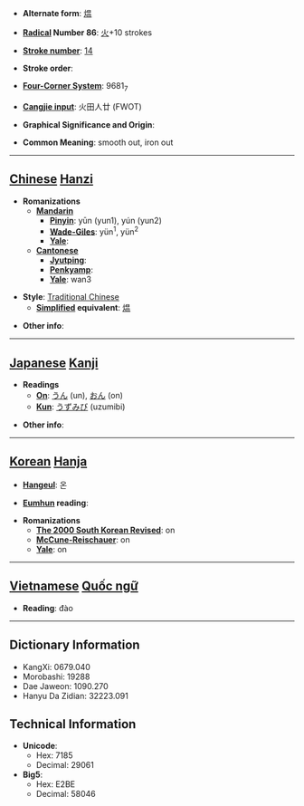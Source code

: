 * '''Alternate form''': [[煴]]

* '''[[Wiktionary:Chinese radical index| Radical]] Number 86''': [[Wiktionary:Chinese radical index 火|火]]+10 strokes

* '''[[Wiktionary:Chinese total strokes index|Stroke number]]''': [[Wiktionary:Chinese total strokes index 14|14]]

* '''Stroke order''': 

* '''[[Wiktionary:Chinese four corner index|Four-Corner System]]''': 9681<sub>7</sub>

* '''[[Wiktionary:Chinese Cangjie index|Cangjie input]]''': 火田人廿 (FWOT)

* '''Graphical Significance and Origin''': 

* '''Common Meaning''': smooth out, iron out

----

== [[Chinese]] [[Hanzi]] ==

* '''Romanizations'''
** '''[[Mandarin]]'''
*** '''[[Pinyin]]''': yūn (yun1), yún (yun2)
*** '''[[Wade-Giles]]''': yün<sup>1</sup>, yün<sup>2</sup>
*** '''[[Yale]]''': 
** '''[[Cantonese]]'''
*** '''[[Jyutping]]''':
*** '''[[Penkyamp]]''': 
*** '''[[Yale]]''': wan3

* '''Style''': [[Traditional Chinese]] 
** '''[[Simplified Chinese|Simplified]] equivalent''': [[煴]]

* '''Other info''': 

----

== [[Japanese]] [[Kanji]] ==

* '''Readings'''
** '''[[On]]''': [[うん]] (un), [[おん]] (on)
** '''[[Kun]]''': [[うずみび]] (uzumibi)

* '''Other info''':  

----

== [[Korean]] [[Hanja]] ==

* '''[[Hangeul]]''': 온

* '''[[Eumhun]] reading''': 

* '''Romanizations'''
** '''[[The 2000 South Korean Revised Romanization|The 2000 South Korean Revised]]''': on
** '''[[McCune-Reischauer]]''': on
** '''[[Yale]]''': on


----

== [[Vietnamese]] [[Quốc ngữ]] ==

* '''Reading''': đào

----

== Dictionary Information ==

* KangXi: 0679.040
* Morobashi: 19288
* Dae Jaweon: 1090.270
* Hanyu Da Zidian: 32223.091

== Technical Information ==

* '''Unicode''':
** Hex: 7185
** Decimal: 29061
* '''Big5''':
** Hex: E2BE
** Decimal: 58046
